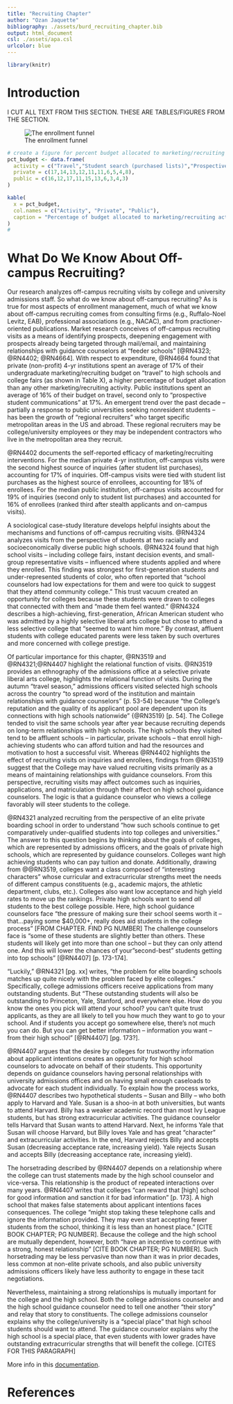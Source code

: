 ```yaml
---
title: "Recruiting Chapter"
author: "Ozan Jaquette"
bibliography: ./assets/burd_recruiting_chapter.bib
output: html_document
csl: ./assets/apa.csl
urlcolor: blue
---
```


```r
library(knitr)
```



# Introduction

I CUT ALL TEXT FROM THIS SECTION. THESE ARE TABLES/FIGURES FROM THE SECTION.

![The enrollment funnel](assets/enrollment_funnel.png)

```r
# create a figure for percent budget allocated to marketing/recruiting activity
pct_budget <- data.frame(
  activity = c("Travel","Student search (purchased lists)","Prospective student communications","Events","Recruitment publications","Web services and digital advertising","Traditional advertising","International recruitment","Transfer recruitment","Other"),
  private = c(17,14,13,12,11,11,6,5,4,8),
  public = c(16,12,17,11,15,13,6,3,4,3)
)

kable(
  x = pct_budget, 
  col.names = c("Activity", "Private", "Public"),
  caption = "Percentage of budget allocated to marketing/recruiting activities by private non-profit 4yr and public 4yr institutions"
)
# 
```


# What Do We Know About Off-campus Recruiting?

Our research analyzes off-campus recruiting visits by college and university admissions staff. So what do we know about off-campus recruiting? As is true for most aspects of enrollment management, much of what we know about off-campus recruiting comes from consulting firms (e.g., Ruffalo-Noel Levitz, EAB), professional associations (e.g., NACAC), and from practioner-oriented publications. Market research conceives of off-campus recruiting visits as a means of identifying prospects, deepening engagement with prospects already being targeted through mail/email, and maintaining relationships with guidance counselors at “feeder schools” [@RN4323; @RN4402; @RN4664]. With respect to expenditure, @RN4664 found that private (non-profit) 4-yr institutions spent an average of 17% of their undergraduate marketing/recruiting budget on "travel" to high schools and college fairs (as shown in Table X), a higher percentage of budget allocation than any other marketing/recruiting activity. Public institutions spent an average of 16% of their budget on travel, second only to "prospective student communications" at 17%. An emergent trend over the past decade -- partially a response to public universities seeking nonresident students -- has been the growth of "regional recruiters" who target specific metropolitan areas in the US and abroad. These regional recruiters may be college/university employees or they may be independent contractors who live in the metropolitan area they recruit.

@RN4402 documents the self-reported efficacy of marketing/recruiting interventions. For the median private 4-yr institution, off-campus visits were the second highest source of inquiries (after student list purchases), accounting for 17% of inquiries. Off-campus visits were tied with student list purchases as the highest source of enrollees, accounting for 18% of enrollees. For the median public institution, off-campus visits accounted for 19% of inquiries (second only to student list purchases) and accounted for 16% of enrollees (ranked third after stealth applicants and on-campus visits).

A sociological case-study literature develops helpful insights about the mechanisms and functions of off-campus recruiting visits. @RN4324 analyzes visits from the perspective of students at two racially and socioeconomically diverse public high schools. @RN4324 found that high school visits -- including college fairs, instant decision events, and small-group representative visits -- influenced where students applied and where they enrolled. This finding was strongest for first-generation students and under-represented students of color, who often reported that "school counselors had low expectations for them and were too quick to suggest that they attend community college." This trust vacuum created an opportunity for colleges because these students were drawn to colleges that connected with them and "made them feel wanted."  @RN4324 describes a high-achieving, first-generation, African American student who was admitted by a highly selective liberal arts college but chose to attend a less selective college that "seemed to want him more." By contrast, affluent students with college educated parents were less taken by such overtures and more concerned with college prestige.  

Of particular importance for this chapter, @RN3519 and @RN4321;@RN4407 highlight the relational function of visits.  @RN3519 provides an ethnography of the admissions office at a selective private liberal arts college, highlights the relational function of visits. During the autumn "travel season," admissions officers visited selected high schools across the country "to spread word of the institution and maintain relationships with guidance counselors" (p. 53-54) because "the College's reputation and the quality of its applicant pool are dependent upon its connections with high schools nationwide" {@RN3519} [p. 54]. The College tended to visit the same schools year after year because recruiting depends on long-term relationships with high schools. The high schools they visited tend to be affluent schools -- in particular, private schools -- that enroll high-achieving students who can afford tuition and had the resources and motivation to host a successful visit. Whereas @RN4402 highlights the effect of recruiting visits on inquiries and enrollees, findings from @RN3519 suggest that the College may have valued recruiting visits primarily as a means of maintaining relationships with guidance counselors. From this perspective, recruiting visits may affect outcomes such as inquiries, applications, and matriculation through their affect on high school guidance counselors. The logic is that a guidance counselor who views a college favorably will steer students to the college.

@RN4321 analyzed recruiting from the perspective of an elite private boarding school in order to understand "how such schools continue to get comparatively under-qualified students into top colleges and universities." The answer to this question begins by thinking about the goals of colleges, which are represented by admissions officers, and the goals of private high schools, which are represented by guidance counselors. Colleges want high achieving students who can pay tuition and donate. Additionally, drawing from @@RN3519, colleges want a class composed of "interesting characters" whose curricular and extracurricular strengths meet the needs of different campus constituents (e.g., academic majors, the athletic department, clubs, etc.). Colleges also want low acceptance and high yield rates to move up the rankings. Private high schools want to send _all_ students to the best college possible. Here, high school guidance counselors face "the pressure of making sure their school seems worth it – that...paying some $40,000+, really does aid students in the college process" [FROM CHAPTER. FIND PG NUMBER]  The challenge counselors face is "some of these students are slightly better than others. These students will likely get into more than one school -- but they can only attend one. And this will lower the chances of your "second-best" students getting into top schools" [@RN4407] [p. 173-174]. 

"Luckily," @RN4321 [pg. xx] writes, "the problem for elite boarding schools matches up quite nicely with the problem faced by elite colleges." Specifically, college admissions officers receive applications from many outstanding students. But "These outstanding students will also be outstanding to Princeton, Yale, Stanford, and everywhere else. How do you know the ones you pick will attend your school? you can't quite trust applicants, as they are all likely to tell you how much they want to go to your school. And if students you accept go somewhere else, there's not much you can do. But you can get better information -- information you want -- from their high school" [@RN4407] [pg. 173?].

@RN4407 argues that the desire by colleges for trustworthy information about applicant intentions creates an opportunity for high school counselors to advocate on behalf of their students. This opportunity depends on guidance counselors having personal relationships with university admissions offices and on having small enough caseloads to advocate for each student individually. To explain how the process works, @RN4407 describes two hypothetical students -- Susan and Billy -- who both apply to Harvard and Yale.  Susan is a shoo-in at both universities, but wants to attend Harvard. Billy has a weaker academic record than most Ivy League students, but has strong extracurricular activities. The guidance counselor tells Harvard that Susan wants to attend Harvard. Next, he informs Yale that Susan will choose Harvard, but Billy loves Yale and has great "character" and extracurricular activities. In the end, Harvard rejects Billy and accepts Susan (decreasing acceptance rate, increasing yield). Yale rejects Susan and accepts Billy (decreasing acceptance rate, increasing yield).

The horsetrading described by @RN4407 depends on a relationship where the college can trust statements made by the high school counselor and vice-versa. This relationship is the product of repeated interactions over many years. @RN4407 writes that colleges "can reward that [high] school for good information and sanction it for bad information" [p. 173]. A high school that makes false statements about applicant intentions faces consequences. The college "might stop taking these telephone calls and ignore the information provided. They may even start accepting fewer students from the school, thinking it is less than an honest place." [CITE BOOK CHAPTER; PG NUMBER]. Because the college and the high school are mutually dependent, however, both "have an incentive to continue with a strong, honest relationship" [CITE BOOK CHAPTER; PG NUMBER].  Such horsetrading may be less pervasive than now than it was in prior decades, less common at non-elite private schools, and also public university admissions officers likely have less authority to engage in these tacit negotiations.  

Nevertheless, maintaining a strong relationships is mutually important for the college and the high school.  Both the college admissions counselor and the high school guidance counselor need to tell one another "their story" and relay that story to constituents. The college admissions counselor explains why the college/university is a "special place" that high school students should want to attend. The guidance counselor explains why the high school is a special place, that even students with lower grades have outstanding extracurricular strengths that will benefit the college. [CITES FOR THIS PARAGRAPH]




More info in this [documentation](https://rmarkdown.rstudio.com/authoring_bibliographies_and_citations.html).

# References

